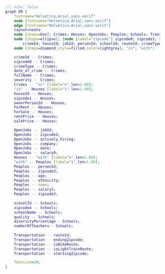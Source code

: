 ```dot
//| echo: false
graph ER {
	fontname="Helvetica,Arial,sans-serif"
	node [fontname="Helvetica,Arial,sans-serif"]
	edge [fontname="Helvetica,Arial,sans-serif"]
	layout=neato
	node [shape=box]; Crimes; Houses; OpenJobs; Peoples; Schools; Transportation;
	node [shape=ellipse]; {node [label="zipcode"] zipcode0; zipcode1; zipcode2; zipcode3; zipcode4;}; {node [label="salary"] salary0; salary1}
		crimeId; houseId; jobId; personId; schoolId; routeId; crimeType; date_of_crime; fullName; severity; ownerPersonId; ForRent; ForSale; rentPrice; salePrice; actively_hiring; company; date; salary0; age; ethnicity; name; salary1; schoolName; quality; diversityPercentage; numberOfTeachers; endingZipcode; isBikeRoute; isLightTrainRoute; startingZipcode;
	node [shape=diamond,style=filled,color=lightgrey]; "in"; "with";

	crimeId -- Crimes;
	zipcode0 -- Crimes;
    crimeType -- Crimes;
    date_of_crime -- Crimes;
    fullName -- Crimes;
    severity -- Crimes;
	Crimes -- "in" [label="n",len=1.00];
	"in" -- Houses [label="1",len=1.00];
    houseId -- Houses;
	zipcode1 -- Houses;
    ownerPersonId -- Houses;
    ForRent -- Houses;
    ForSale -- Houses;
    rentPrice -- Houses;
    salePrice -- Houses;

    OpenJobs -- jobId;
    OpenJobs -- zipcode2;
    OpenJobs -- actively_hiring;
    OpenJobs -- company;
    OpenJobs -- date;
    OpenJobs -- salary0;
	Houses -- "with" [label="n",len=1.00];
	"with" -- Peoples [label="1",len=1.00];
	Peoples -- personId;
    Peoples -- zipcode3;
    Peoples -- age;
    Peoples -- ethnicity;
    Peoples -- name;
    Peoples -- salary1;
    Peoples -- zipcode3;
    
    schoolId -- Schools;
	zipcode4 -- Schools;
    schoolName -- Schools;
    quality -- Schools;
    diversityPercentage-- Schools;
    numberOfTeachers-- Schools;
	
	Transportation -- routeId;
	Transportation -- endingZipcode;
    Transportation -- isBikeRoute;
    Transportation -- isLightTrainRoute;
    Transportation -- startingZipcode;

	fontsize=20;
}
```